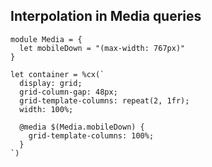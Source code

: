 ## Interpolation in Media queries

```rescript
module Media = {
  let mobileDown = "(max-width: 767px)"
}

let container = %cx(`
  display: grid;
  grid-column-gap: 48px;
  grid-template-columns: repeat(2, 1fr);
  width: 100%;

  @media $(Media.mobileDown) {
    grid-template-columns: 100%;
  }
`)
```
